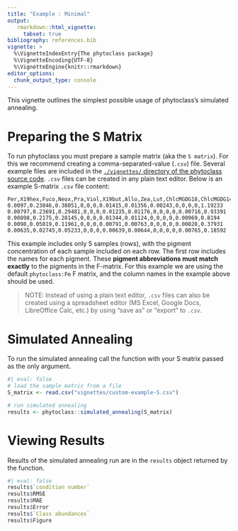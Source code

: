 ```yaml
---
title: "Example : Minimal"
output:
   rmarkdown::html_vignette:
     tabset: true
bibliography: references.bib
vignette: >
  %\VignetteIndexEntry{The phytoclass package}
  %\VignetteEncoding{UTF-8}
  %\VignetteEngine{knitr::rmarkdown}
editor_options: 
  chunk_output_type: console
---
```


This vignette outlines the simplest possible usage of phytoclass's simulated annealing.

# Preparing the S Matrix
To run phytoclass you must prepare a sample matrix (aka the `S matrix`).
For this we recommend creating a comma-separated-value (`.csv`) file.
Several example files are included in the [`./vignettes/` directory of the phytoclass source code](https://github.com/phytoclass/phytoclass/tree/main/vignettes). 
`.csv` files can be created in any plain text editor.
Below is an example S-matrix `.csv` file content:

```
Per,X19hex,Fuco,Neox,Pra,Viol,X19but,Allo,Zea,Lut,ChlcMGDG18,ChlcMGDG14,Chl_b,Tchla
0.0097,0.23846,0.38051,0,0,0,0.01415,0.01356,0.00243,0,0,0,0,1.19233
0.00797,0.23691,0.29481,0,0,0,0.01235,0.01176,0,0,0,0,0.00716,0.93391
0.00898,0.2175,0.28145,0,0,0,0.01344,0.01124,0,0,0,0,0.00969,0.8194
0.0098,0.05819,0.11961,0,0,0,0.00791,0.00763,0,0,0,0,0.00828,0.37931
0.00635,0.02745,0.05233,0,0,0,0.00639,0.00644,0,0,0,0,0.00765,0.18592
```

This example includes only 5 samples (rows), with the pigment concentration of each sample included on each row.
The first row includes the names for each pigment.
These **pigment abbreviations must match exactly** to the pigments in the F-matrix. For this example we are using the default `phytoclass:Fm` F matrix, and the column names in the example above should be used.

> NOTE: Instead of using a plain text editor, `.csv` files can also be created using a spreadsheet editor (MS Excel, Google Docs, LibreOffice Calc, etc.) by using "save as" or "export" to `.csv`.

# Simulated Annealing
To run the simulated annealing call the function with your S matrix passed as the only argument.
```R
#| eval: false
# load the sample matrix from a file
S_matrix <- read.csv("vignettes/custom-example-S.csv")

# run simulated annealing 
results <- phytoclass::simulated_annealing(S_matrix)
```

# Viewing Results
Results of the simulated annealing run are in the `results` object returned by the function.

```R
#| eval: false
results$`condition number`
results$RMSE
results$MAE
results$Error
results$`Class abundances`
results$Figure
```